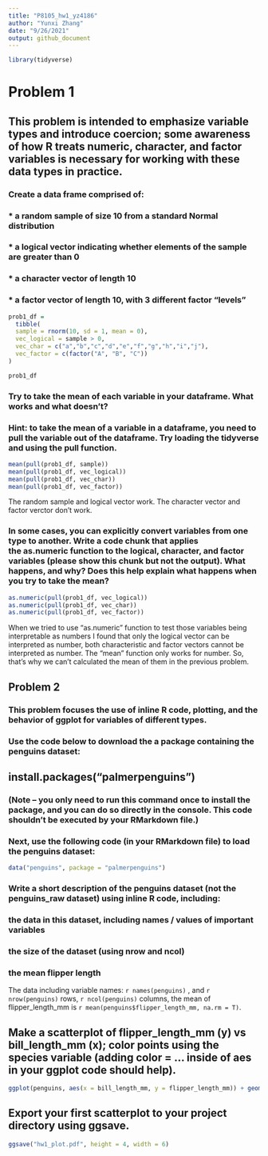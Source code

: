```yaml
---
title: "P8105_hw1_yz4186"
author: "Yunxi Zhang"
date: "9/26/2021"
output: github_document
---
```


```r
library(tidyverse)
```

# Problem 1
## This problem is intended to emphasize variable types and introduce coercion; some awareness of how R treats numeric, character, and factor variables is necessary for working with these data types in practice.
### Create a data frame comprised of:
### * a random sample of size 10 from a standard Normal distribution
### * a logical vector indicating whether elements of the sample are greater than 0
### * a character vector of length 10
### * a factor vector of length 10, with 3 different factor “levels”

```r
prob1_df = 
  tibble(
  sample = rnorm(10, sd = 1, mean = 0),
  vec_logical = sample > 0,
  vec_char = c("a","b","c","d","e","f","g","h","i","j"),
  vec_factor = c(factor("A", "B", "C"))
)

prob1_df

```

### Try to take the mean of each variable in your dataframe. What works and what doesn’t?
### Hint: to take the mean of a variable in a dataframe, you need to pull the variable out of the dataframe. Try loading the tidyverse and using the pull function.

```r
mean(pull(prob1_df, sample))
mean(pull(prob1_df, vec_logical))
mean(pull(prob1_df, vec_char))
mean(pull(prob1_df, vec_factor))
```
The random sample and logical vector work. The character vector and factor verctor don't work. 


### In some cases, you can explicitly convert variables from one type to another. Write a code chunk that applies the as.numeric function to the logical, character, and factor variables (please show this chunk but not the output). What happens, and why? Does this help explain what happens when you try to take the mean?

```r
as.numeric(pull(prob1_df, vec_logical))
as.numeric(pull(prob1_df, vec_char))
as.numeric(pull(prob1_df, vec_factor))
```
When we tried to use "as.numeric" function to test those variables being interpretable as numbers I found that only the logical vector can be interpreted as number, both characteristic and factor vectors cannot be interpreted as number. The "mean" function only works for number. So, that's why we can't calculated the mean of them in the previous problem.


## Problem 2
### This problem focuses the use of inline R code, plotting, and the behavior of ggplot for variables of different types.

### Use the code below to download the a package containing the penguins dataset:

## install.packages("palmerpenguins")

### (Note – you only need to run this command once to install the package, and you can do so directly in the console. This code shouldn’t be executed by your RMarkdown file.)

### Next, use the following code (in your RMarkdown file) to load the penguins dataset:

```r
data("penguins", package = "palmerpenguins")
```

### Write a short description of the penguins dataset (not the penguins_raw dataset) using inline R code, including:

### the data in this dataset, including names / values of important variables
### the size of the dataset (using nrow and ncol)
### the mean flipper length


The data including variable names: `r names(penguins)` , and 
`r nrow(penguins)` rows, `r ncol(penguins)` columns, the mean of flipper_length_mm is `r mean(penguins$flipper_length_mm, na.rm = T)`. 


## Make a scatterplot of flipper_length_mm (y) vs bill_length_mm (x); color points using the species variable (adding color = ... inside of aes in your ggplot code should help).

```r
ggplot(penguins, aes(x = bill_length_mm, y = flipper_length_mm)) + geom_point(aes(color=species))
```

## Export your first scatterplot to your project directory using ggsave.

```r
ggsave("hw1_plot.pdf", height = 4, width = 6)
```










